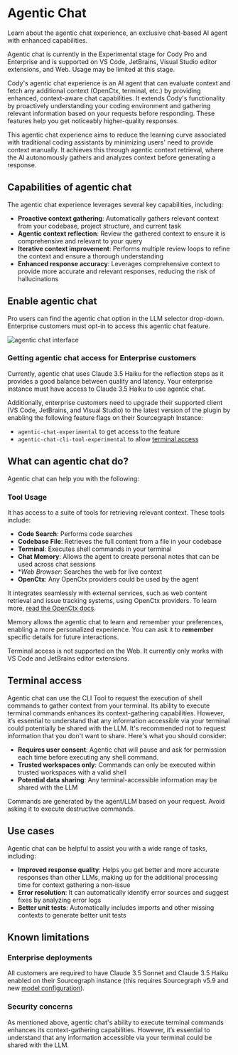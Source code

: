 # Agentic Chat

<p className="subtitle"> Learn about the agentic chat experience, an exclusive chat-based AI agent with enhanced capabilities.</p>

<Callout type="info">Agentic chat is currently in the Experimental stage for Cody Pro and Enterprise and is supported on VS Code, JetBrains, Visual Studio editor extensions, and Web. Usage may be limited at this stage.</Callout>

Cody's agentic chat experience is an AI agent that can evaluate context and fetch any additional context (OpenCtx, terminal, etc.) by providing enhanced, context-aware chat capabilities. It extends Cody's functionality by proactively understanding your coding environment and gathering relevant information based on your requests before responding. These features help you get noticeably higher-quality responses.

This agentic chat experience aims to reduce the learning curve associated with traditional coding assistants by minimizing users' need to provide context manually. It achieves this through agentic context retrieval, where the AI autonomously gathers and analyzes context before generating a response.

## Capabilities of agentic chat

The agentic chat experience leverages several key capabilities, including:

- **Proactive context gathering**: Automatically gathers relevant context from your codebase, project structure, and current task
- **Agentic context reflection**: Review the gathered context to ensure it is comprehensive and relevant to your query
- **Iterative context improvement**: Performs multiple review loops to refine the context and ensure a thorough understanding
- **Enhanced response accuracy**: Leverages comprehensive context to provide more accurate and relevant responses, reducing the risk of hallucinations

## Enable agentic chat

Pro users can find the agentic chat option in the LLM selector drop-down. Enterprise customers must opt-in to access this agentic chat feature.

![agentic chat interface](https://storage.googleapis.com/sourcegraph-assets/Docs/agenti%20-chat.jpg)

### Getting agentic chat access for Enterprise customers

Currently, agentic chat uses Claude 3.5 Haiku for the reflection steps as it provides a good balance between quality and latency. Your enterprise instance must have access to Claude 3.5 Haiku to use agentic chat.

Additionally, enterprise customers need to upgrade their supported client (VS Code, JetBrains, and Visual Studio) to the latest version of the plugin by enabling the following feature flags on their Sourcegraph Instance:

- `agentic-chat-experimental` to get access to the feature
- `agentic-chat-cli-tool-experimental` to allow [terminal access](#terminal-commands)

## What can agentic chat do?

Agentic chat can help you with the following:

### Tool Usage

It has access to a suite of tools for retrieving relevant context. These tools include:

- **Code Search**: Performs code searches
- **Codebase File**: Retrieves the full content from a file in your codebase
- **Terminal**: Executes shell commands in your terminal
- **Chat Memory**: Allows the agent to create personal notes that can be used across chat sessions
- **Web Browser*: Searches the web for live context
- **OpenCtx**: Any OpenCtx providers could be used by the agent

It integrates seamlessly with external services, such as web content retrieval and issue tracking systems, using OpenCtx providers. To learn more, [read the OpenCtx docs](/cody/capabilities/openctx).

Memory allows the agentic chat to learn and remember your preferences, enabling a more personalized experience. You can ask it to **remember** specific details for future interactions.

<Callout type="info">Terminal access is not supported on the Web. It currently only works with VS Code and JetBrains editor extensions.</Callout>

## Terminal access

Agentic chat can use the CLI Tool to request the execution of shell commands to gather context from your terminal. Its ability to execute terminal commands enhances its context-gathering capabilities. However, it’s essential to understand that any information accessible via your terminal could potentially be shared with the LLM. It's recommended not to request information that you don't want to share. Here's what you should consider:

- **Requires user consent**: Agentic chat will pause and ask for permission each time before executing any shell command.
- **Trusted workspaces only**: Commands can only be executed within trusted workspaces with a valid shell
- **Potential data sharing**: Any terminal-accessible information may be shared with the LLM

Commands are generated by the agent/LLM based on your request. Avoid asking it to execute destructive commands.

## Use cases

Agentic chat can be helpful to assist you with a wide range of tasks, including:

- **Improved response quality**: Helps you get better and more accurate responses than other LLMs, making up for the additional processing time for context gathering a non-issue
- **Error resolution**: It can automatically identify error sources and suggest fixes by analyzing error logs
- **Better unit tests**: Automatically includes imports and other missing contexts to generate better unit tests

## Known limitations

### Enterprise deployments

All customers are required to have Claude 3.5 Sonnet and Claude 3.5 Haiku enabled on their Sourcegraph instance (this requires Sourcegraph v5.9 and new [model configuration](/cody/enterprise/model-configuration)).

### Security concerns

As mentioned above, agentic chat's ability to execute terminal commands enhances its context-gathering capabilities. However, it’s essential to understand that any information accessible via your terminal could be shared with the LLM.
